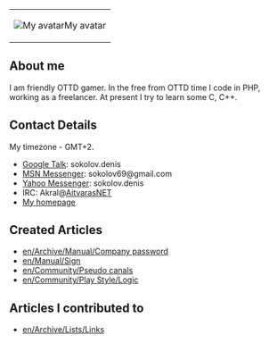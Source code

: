 {|style="float:right; width:0%; text-align:center; font-size:8pt; background:#F1F1ED"
|[[File:en/Archive/Community/Users/Akral's avatar.jpeg|My avatar]]My avatar
|}
==About me==
I am friendly OTTD gamer.
In the free from OTTD time I code in PHP, working as a freelancer.
At present I try to learn some C, C++.
==Contact Details==
My timezone - GMT+2.
* [http://talk.google.com Google Talk]: sokolov.denis
* [http://messenger.msn.com/ MSN Messenger]: sokolov69@gmail.com
* [http://messenger.yahoo.com/ Yahoo Messenger]: sokolov.denis
* IRC: Akral@[http://en.wikipedia.org/wiki/Aitvaras_(network) AitvarasNET]
* [http://www.licejus.lt/~denis My homepage]
==Created Articles==
*[[en/Archive/Manual/Company password]]
*[[en/Manual/Sign]]
*[[en/Community/Pseudo canals]]
*[[en/Community/Play Style/Logic]]

==Articles I contributed to==
*[[en/Archive/Lists/Links]]